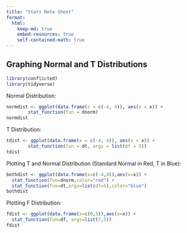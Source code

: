 ```yaml
---
title: "Stats Note Sheet"
format: 
  html:
    keep-md: true
    embed-resources: true
    self-contained-math: true
---
```


## Graphing Normal and T Distributions
```r
library(conflicted)
library(tidyverse)
```

Normal Distribution:
```r
normdist <- ggplot(data.frame(x = c(-4, 4)), aes(x = x)) +
        stat_function(fun = dnorm)
normdist
```
T Distribution:
```r
tdist <- ggplot(data.frame(x = c(-4, 4)), aes(x = x)) +
        stat_function(fun = dt, args = list(df = 5))
tdist
```

Plotting T and Normal Distribution (Standard Normal in Red, T in Blue):
```r
bothdist <- ggplot(data.frame(x=c(-4,4)),aes(x=x)) + 
  stat_function(fun=dnorm,color="red") + 
  stat_function(fun=dt,args=list(df=5),color="blue")
bothdist
```

Plotting F Distribution:
```r
fdist <- ggplot(data.frame(x=c(0,5)),aes(x=x)) + 
  stat_function(fun=df, args=list(7,5))
fdist
```